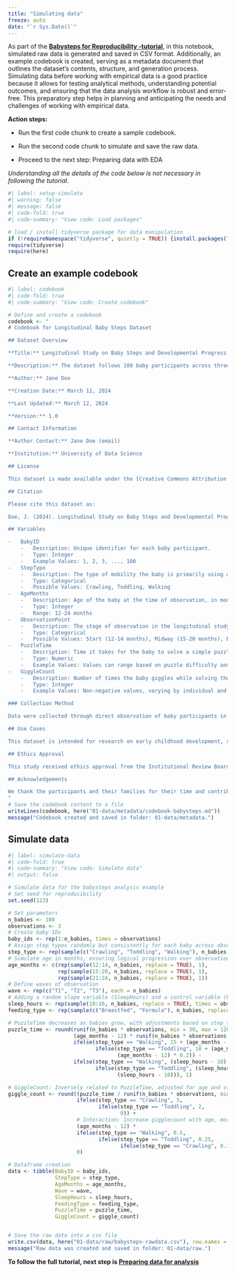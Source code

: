 ```yaml
---
title: "Simulating data"
freeze: auto
date: "`r Sys.Date()`"
---
```


As part of the **[Babysteps for Reproducibility -tutorial](../babysteps)**, in this notebook, simulated raw data is generated and saved in CSV format. Additionally, an example codebook is created, serving as a metadata document that outlines the dataset's contents, structure, and generation process. Simulating data before working with empirical data is a good practice because it allows for testing analytical methods, understanding potential outcomes, and ensuring that the data analysis workflow is robust and error-free. This preparatory step helps in planning and anticipating the needs and challenges of working with empirical data.

**Action steps:**

-   Run the first code chunk to create a sample codebook.

-   Run the second code chunk to simulate and save the raw data.

-   Proceed to the next step: Preparing data with EDA

*Understanding all the details of the code below is not necessary in following the tutorial.*

```r
#| label: setup-simulate
#| warning: false
#| message: false
#| code-fold: true
#| code-summary: "View code: Load packages"

# load / install tidyverse package for data manipulation
if (!requireNamespace("tidyverse", quietly = TRUE)) {install.packages("tidyverse")}
require(tidyverse)
require(here)
```

## Create an example codebook

```r
#| label: codebook
#| code-fold: true
#| code-summary: "View code: Create codebook"

# Define and create a codebook
codebook <- "
# Codebook for Longitudinal Baby Steps Dataset

## Dataset Overview

**Title:** Longitudinal Study on Baby Steps and Developmental Progress

**Description:** The dataset follows 100 baby participants across three observation points to monitor how their mobility type (Crawling, Toddling, Walking) affects their ability to solve puzzles and their engagement with the task, as indicated by their giggle counts. The data has three three observation points for each baby. The data is simulated for planning a (fictional) study.

**Author:** Jane Doe

**Creation Date:** March 11, 2024

**Last Updated:** March 12, 2024

**Version:** 1.0

## Contact Information

**Author Contact:** Jane Doe (email)

**Institution:** University of Data Science

## License

This dataset is made available under the [Creative Commons Attribution 4.0 International License (CC BY 4.0)](https://creativecommons.org/licenses/by/4.0/). Users are free to share and adapt the material for any purpose, even commercially, under the following terms: appropriate credit must be given, a link to the license provided, and indication if changes were made.

## Citation

Please cite this dataset as:

Doe, J. (2024). Longitudinal Study on Baby Steps and Developmental Progress. University of Data Science. Version 1.0. [DOI or URL]

## Variables

-   BabyID
    -   Description: Unique identifier for each baby participant.
    -   Type: Integer
    -   Example Values: 1, 2, 3, ..., 100
-   StepType
    -   Description: The type of mobility the baby is primarily using at the time of observation.
    -   Type: Categorical
    -   Possible Values: Crawling, Toddling, Walking
-   AgeMonths
    -   Description: Age of the baby at the time of observation, in months.
    -   Type: Integer
    -   Range: 12-24 months
-   ObservationPoint
    -   Description: The stage of observation in the longitudinal study.
    -   Type: Categorical
    -   Possible Values: Start (12-14 months), Midway (15-20 months), End (21-24 months)
-   PuzzleTime
    -   Description: Time it takes for the baby to solve a simple puzzle, measured in seconds.
    -   Type: Numeric
    -   Example Values: Values can range based on puzzle difficulty and baby's skill level.
-   GiggleCount
    -   Description: Number of times the baby giggles while solving the puzzle. Used as a proxy for enjoyment or engagement.
    -   Type: Integer
    -   Example Values: Non-negative values, varying by individual and task.

### Collection Method

Data were collected through direct observation of baby participants in a controlled environment, ensuring that puzzle difficulty was consistent across observations.

## Use Cases

This dataset is intended for research on early childhood development, specifically examining the relationship between motor skills, problem-solving abilities, and engagement in activities.

## Ethics Approval

This study received ethics approval from the Institutional Review Board at the University of Data Science, approval number #12345.

## Acknowledgements

We thank the participants and their families for their time and contribution to this study. This research was supported by the Early Development Research Grant #67890.
"
# Save the codebook content to a file
writeLines(codebook, here("01-data/metadata/codebook-babysteps.md"))
message("Codebook created and saved in folder: 01-data/metadata.")
```

## Simulate data

```r
#| label: simulate-data
#| code-fold: true
#| code-summary: "View code: Simulate data"
#| output: false

# Simulate data for the babysteps analysis example
# Set seed for reproducibility
set.seed(123) 

# Set parameters
n_babies <- 100
observations <- 3
# Create baby IDs
baby_ids <- rep(1:n_babies, times = observations)
# Assign step types randomly but consistently for each baby across observations
step_type <- rep(sample(c("Crawling", "Toddling", "Walking"), n_babies, replace = TRUE), times = observations)
# Simulate age in months, ensuring logical progression over observations
age_months <- c(rep(sample(12:14, n_babies, replace = TRUE), 1),
                rep(sample(15:20, n_babies, replace = TRUE), 1),
                rep(sample(21:24, n_babies, replace = TRUE), 1))
# Define waves of observation
wave <- rep(c("T1", "T2", "T3"), each = n_babies)
# Adding a random slope variable (SleepHours) and a control variable (FeedingType)
sleep_hours <- rep(sample(10:16, n_babies, replace = TRUE), times = observations)
feeding_type <- rep(sample(c("Breastfed", "Formula"), n_babies, replace = TRUE), times = observations)

# PuzzleTime decreases as babies grow, with adjustments based on step_type, sleep_hours and feeding_type
puzzle_time <- round(runif(n_babies * observations, min = 30, max = 120) - 
                     (age_months - 12) * runif(n_babies * observations, min = 2, max = 4) - 
                     ifelse(step_type == "Walking", 15 + (age_months - 12) * 1,  
                            ifelse(step_type == "Toddling", 10 + (age_months - 12) * 0.5,  
                                   (age_months - 12) * 0.2)) -  
                     ifelse(step_type == "Walking", (sleep_hours - 10) * 2,  
                            ifelse(step_type == "Toddling", (sleep_hours - 10) * 1.5, 
                                   (sleep_hours - 10))), 1)

# GiggleCount: Inversely related to PuzzleTime, adjusted for age and step_type
giggle_count <- round((puzzle_time / runif(n_babies * observations, min = 2, max = 4)) +
                      ifelse(step_type == "Crawling", 5, 
                             ifelse(step_type == "Toddling", 2, 
                                    0)) +
                      # Interaction: Increase gigglecount with age, more so for advanced step types
                      (age_months - 12) * 
                      ifelse(step_type == "Walking", 0.5, 
                             ifelse(step_type == "Toddling", 0.25, 
                                    ifelse(step_type == "Crawling", 0.1, 0))),
                      0)

# Dataframe creation
data <- tibble(BabyID = baby_ids,
               StepType = step_type,
               AgeMonths = age_months,
               Wave = wave,
               SleepHours = sleep_hours,
               FeedingType = feeding_type,
               PuzzleTime = puzzle_time,
               GiggleCount = giggle_count)


# Save the raw data into a csv file
write.csv(data, here("01-data/raw/babysteps-rawdata.csv"), row.names = FALSE)
message("Raw data was created and saved in folder: 01-data/raw.")
```

**To follow the full tutorial, next step is [Preparing data for analysis](04-notebooks/01-prepare-data)**
